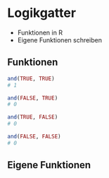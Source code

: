 # Logikgatter

-   Funktionen in R
-   Eigene Funktionen schreiben

## Funktionen

```r
and(TRUE, TRUE)
# 1

and(FALSE, TRUE)
# 0

and(TRUE, FALSE)
# 0

and(FALSE, FALSE)
# 0
```

## Eigene Funktionen
